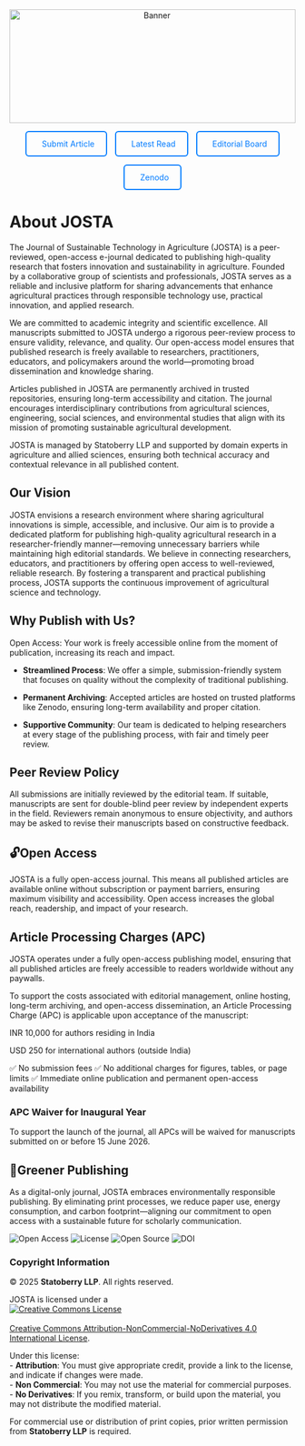 ```{=html}
<div style="text-align: center; margin-bottom: 1em;">
  <img src="websitecover.jpg"
       alt="Banner"
       style="width: 100%; max-height: 200px; object-fit: cover;">
</div>
```  
<!-- Add this in index.qmd -->
<link rel="stylesheet" href="https://cdn.jsdelivr.net/npm/bootstrap-icons/font/bootstrap-icons.css" />

```{=html}
<div style="display: flex; flex-wrap: wrap; gap: 1em; justify-content: center; margin-bottom: 2em;">
  <a href="submit.qmd" class="btn" style="padding: 12px 20px; border: 2px solid #007BFF; background: transparent; color: #007BFF; border-radius: 6px; text-decoration: none; display: flex; align-items: center; gap: 0.5em;">
    <i class="bi bi-upload"></i> Submit Article
  </a>
  <a href="published.qmd" class="btn" style="padding: 12px 20px; border: 2px solid #007BFF; background: transparent; color: #007BFF; border-radius: 6px; text-decoration: none; display: flex; align-items: center; gap: 0.5em;">
    <i class="bi bi-book"></i> Latest Read
  </a>
  <a href="editorial.qmd" class="btn" style="padding: 12px 20px; border: 2px solid #007BFF; background: transparent; color: #007BFF; border-radius: 6px; text-decoration: none; display: flex; align-items: center; gap: 0.5em;">
    <i class="bi bi-people"></i> Editorial Board
  </a>
  <a href="https://zenodo.org/communities/josta/records" class="btn" style="padding: 12px 20px; border: 2px solid #007BFF; background: transparent; color: #007BFF; border-radius: 6px; text-decoration: none; display: flex; align-items: center; gap: 0.5em;">
    <i class="bi bi-cloud-arrow-down"></i> Zenodo
  </a>
</div>
```  

# About JOSTA {.unnumbered}

The Journal of Sustainable Technology in Agriculture (JOSTA) is a peer-reviewed, open-access e-journal dedicated to publishing high-quality research that fosters innovation and sustainability in agriculture. Founded by a collaborative group of scientists and professionals, JOSTA serves as a reliable and inclusive platform for sharing advancements that enhance agricultural practices through responsible technology use, practical innovation, and applied research.

We are committed to academic integrity and scientific excellence. All manuscripts submitted to JOSTA undergo a rigorous peer-review process to ensure validity, relevance, and quality. Our open-access model ensures that published research is freely available to researchers, practitioners, educators, and policymakers around the world—promoting broad dissemination and knowledge sharing.

Articles published in JOSTA are permanently archived in trusted repositories, ensuring long-term accessibility and citation. The journal encourages interdisciplinary contributions from agricultural sciences, engineering, social sciences, and environmental studies that align with its mission of promoting sustainable agricultural development.

JOSTA is managed by Statoberry LLP and supported by domain experts in agriculture and allied sciences, ensuring both technical accuracy and contextual relevance in all published content.

## Our Vision {.unnumbered}

JOSTA envisions a research environment where sharing agricultural innovations is simple, accessible, and inclusive. Our aim is to provide a dedicated platform for publishing high-quality agricultural research in a researcher-friendly manner—removing unnecessary barriers while maintaining high editorial standards. We believe in connecting researchers, educators, and practitioners by offering open access to well-reviewed, reliable research. By fostering a transparent and practical publishing process, JOSTA supports the continuous improvement of agricultural science and technology.

## Why Publish with Us? {.unnumbered}

Open Access: Your work is freely accessible online from the moment of publication, increasing its reach and impact.

-   **Streamlined Process**: We offer a simple, submission-friendly system that focuses on quality without the complexity of traditional publishing.

-   **Permanent Archiving**: Accepted articles are hosted on trusted platforms like Zenodo, ensuring long-term availability and proper citation.

-   **Supportive Community**: Our team is dedicated to helping researchers at every stage of the publishing process, with fair and timely peer review.

## Peer Review Policy {.unnumbered}

All submissions are initially reviewed by the editorial team. If suitable, manuscripts are sent for double-blind peer review by independent experts in the field. Reviewers remain anonymous to ensure objectivity, and authors may be asked to revise their manuscripts based on constructive feedback.

## 🔓Open Access {.unnumbered}

JOSTA is a fully open-access journal. This means all published articles are available online without subscription or payment barriers, ensuring maximum visibility and accessibility. Open access increases the global reach, readership, and impact of your research.

## Article Processing Charges (APC) {.unnumbered}

JOSTA operates under a fully open-access publishing model, ensuring that all published articles are freely accessible to readers worldwide without any paywalls.

To support the costs associated with editorial management, online hosting, long-term archiving, and open-access dissemination, an Article Processing Charge (APC) is applicable upon acceptance of the manuscript:

INR 10,000 for authors residing in India

USD 250 for international authors (outside India)

✅ No submission fees ✅ No additional charges for figures, tables, or page limits ✅ Immediate online publication and permanent open-access availability

### APC Waiver for Inaugural Year {.unnumbered}

To support the launch of the journal, all APCs will be waived for manuscripts submitted on or before 15 June 2026.

## 🍃Greener Publishing {.unnumbered}

As a digital-only journal, JOSTA embraces environmentally responsible publishing. By eliminating print processes, we reduce paper use, energy consumption, and carbon footprint—aligning our commitment to open access with a sustainable future for scholarly communication.  

![Open Access](https://img.shields.io/badge/open--access-yes-brightgreen.svg) ![License](https://img.shields.io/badge/license-CC--BY%204.0-blue.svg) ![Open Source](https://img.shields.io/badge/open--source-yes-blue.svg) ![DOI](https://img.shields.io/badge/DOI-enabled-orange.svg)

### Copyright Information {.unnumbered}

© 2025 **Statoberry LLP**. All rights reserved.

JOSTA is licensed under a\
<a rel="license" href="http://creativecommons.org/licenses/by-nc-nd/4.0/"><img src="https://i.creativecommons.org/l/by-nc-nd/4.0/88x31.png" alt="Creative Commons License" style="border-width:0"/></a><br />\
<a rel="license" href="http://creativecommons.org/licenses/by-nc-nd/4.0/">Creative Commons Attribution-NonCommercial-NoDerivatives 4.0 International License</a>.

Under this license:\
- **Attribution**: You must give appropriate credit, provide a link to the license, and indicate if changes were made.\
- **Non Commercial**: You may not use the material for commercial purposes.\
- **No Derivatives**: If you remix, transform, or build upon the material, you may not distribute the modified material.

For commercial use or distribution of print copies, prior written permission from **Statoberry LLP** is required.
